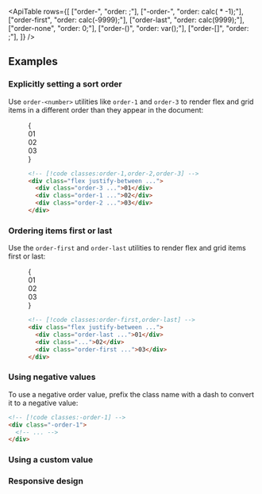 

<ApiTable
  rows={[
    ["order-<number>", "order: <number>;"],
    ["-order-<number>", "order: calc(<number> * -1);"],
    ["order-first", "order: calc(-9999);"],
    ["order-last", "order: calc(9999);"],
    ["order-none", "order: 0;"],
    ["order-(<custom-property>)", "order: var(<custom-property>);"],
    ["order-[<value>]", "order: <value>;"],
  ]}
/>

## Examples

### Explicitly setting a sort order

Use `order-<number>` utilities like `order-1` and `order-3` to render flex and grid items in a different order than they appear in the document:

<Figure>

<Example>
  {
    <div className="flex justify-between font-mono text-sm leading-6 font-bold text-white">
      <div className="order-3 flex h-14 w-14 items-center justify-center rounded-lg bg-sky-500">01</div>
      <div className="order-1 flex h-14 w-14 items-center justify-center rounded-lg bg-sky-500">02</div>
      <div className="order-2 flex h-14 w-14 items-center justify-center rounded-lg bg-sky-500">03</div>
    </div>
  }
</Example>

```html
<!-- [!code classes:order-1,order-2,order-3] -->
<div class="flex justify-between ...">
  <div class="order-3 ...">01</div>
  <div class="order-1 ...">02</div>
  <div class="order-2 ...">03</div>
</div>
```

</Figure>

### Ordering items first or last

Use the `order-first` and `order-last` utilities to render flex and grid items first or last:

<Figure>

<Example>
  {
    <div className="flex justify-between font-mono text-sm leading-6 font-bold text-white">
      <div className="order-last flex h-14 w-14 items-center justify-center rounded-lg bg-fuchsia-500">01</div>
      <div className="flex h-14 w-14 items-center justify-center rounded-lg bg-fuchsia-500">02</div>
      <div className="order-first flex h-14 w-14 items-center justify-center rounded-lg bg-fuchsia-500">03</div>
    </div>
  }
</Example>

```html
<!-- [!code classes:order-first,order-last] -->
<div class="flex justify-between ...">
  <div class="order-last ...">01</div>
  <div class="...">02</div>
  <div class="order-first ...">03</div>
</div>
```

</Figure>

### Using negative values

To use a negative order value, prefix the class name with a dash to convert it to a negative value:

```html
<!-- [!code classes:-order-1] -->
<div class="-order-1">
  <!-- ... -->
</div>
```

### Using a custom value

<UsingACustomValue utility="order" value="min(var(--total-items),10)" />

### Responsive design

<ResponsiveDesign property="order" defaultClass="order-first" featuredClass="order-last" />
